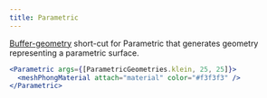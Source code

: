 ```yaml
---
title: Parametric
---
```


[Buffer-geometry](https://threejs.org/docs/index.html#api/en/core/BufferGeometry) short-cut for Parametric that generates geometry representing a parametric surface.

```jsx
<Parametric args={[ParametricGeometries.klein, 25, 25]}>
  <meshPhongMaterial attach="material" color="#f3f3f3" />
</Parametric>
```

<StoryBookLink link="shapes-parametric--parametric-st" />

<StoryBookEmbed id="shapes-parametric--parametric-st" />
